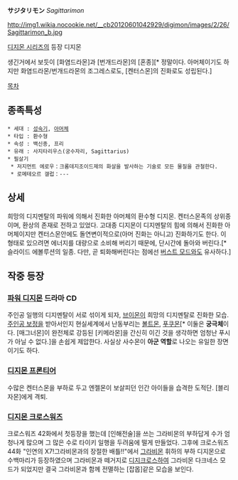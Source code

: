 '''サジタリモン''' ''Sagittarimon''

http://img1.wikia.nocookie.net/__cb20120601042929/digimon/images/2/26/Sagittarimon_b.jpg

[[디지몬 시리즈]]의 등장 디지몬

생긴거에서 보듯이 [화염드라몬]과 [번개드라몬]의 [혼종][* 정말이다. 아머체이기도 하지만 화염드라몬/번개드라몬의 조그레스로도, [켄터스몬]의 진화로도 성립된다.]

[[목차]]
== 종족특성 ==
 * 세대 : [[성숙기]], [[아머체]]
 * 타입 : 환수형
 * 속성 : 백신종, 프리
 * 유래 : 사지타리우스(궁수자리, Sagittarius)
 * 필살기
  * 저지먼트 에로우：크롬데지조이드제의 화살을 발사하는 기술로 모든 물질을 관철한다.
  * 로메테오르 갤럽：---

== 상세 ==
희망의 디지멘탈의 파워에 의해서 진화한 아머체의 환수형 디지몬. 켄터스몬족의 상위종이며, 환상의 존재로 전하고 있었다. 고대종 디지몬이 디지멘탈의 힘에 의해서 진화한 아머체이지만 켄터스몬안에도 돌연변이적으로(아머 진화는 아니고) 진화하기도 한다. 이 형태로 있으려면  에너지를 대량으로 소비해 버리기 때문에, 단시간에 돌아와 버린다.[* 슬라이드 에볼루션의 일종. 다만, 곧 퇴화해버린다는 점에선 [[버스트 모드]]와도 유사하다.]

== 작중 등장 ==
=== [[파워 디지몬]] 드라마 CD ===
주인공 일행의 디지멘탈이 서로 섞이게 되자, [[브이몬]]이 희망의 디지멘탈로 진화한 모습. [[주인공 보정]]을 받아서인지 현실세계에서 난동부리는 [[볼트몬]], [[푸쿠몬]][* 이둘은 '''궁극체'''이다. [매그너몬]이 완전체로 강등된 [키메라몬]을 간신히 이긴 것을 생각하면 엄청난 푸시가 아닐 수 없다.]을 손쉽게 제압한다. 사실상 사수몬이 '''아군 역할'''로 나오는 유일한 장면이기도 하다. 

=== [[디지몬 프론티어]] ===
수많은 켄터스몬을 부하로 두고 엔젤몬이 보살피던 인간 아이들을 습격한 도적단. [블리자몬]에게 격퇴.

=== [[디지몬 크로스워즈]] ===
크로스워즈 42화에서 첫등장을 했는데 [인해전술]을 쓰는 그라비몬의 부하답게 수가 엄청나게 많으며 그 많은 수로 타이키 일행을 두려움에 떨게 만들었다. 그후에 크로스워즈 44화 "인연의 X7!그라비몬과의 장절한 배틀!!"에서 [[그라비몬]] 휘하의 부하 디지몬으로 수백마리가 등장하였으며 그라비몬과 떼거지로 [[디지크로스]]하여 그라비몬 다크네스 모드가 되었지만 결국 그라비몬과 함께 전멸하는 [잡몹]같은 모습을 보인다.

